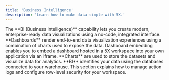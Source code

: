 ```yaml
---
title: 'Business Intelligence'
description: 'Learn how to make data simple with 5X.'
---
```


<CardGroup>
  <Card title="BI 📊" href="/Business-Intelligence/bi" icon="database" iconType="solid">
    The **BI (Business Intelligence)** capability lets you create modern, enterprise-ready data visualizations using a no-code, integrated interface.
  </Card>
  <Card title="Dashboard" href="/Business-Intelligence/dashboard" icon="code" iconType="solid">
    **Dashboards** render end-to-end data visualization experiences using a combination of charts used to expose the data.
  </Card>
  <Card title="Embeddings" href="/Business-Intelligence/embeddings" icon="diagram-project" iconType="solid">
    Dashboard embedding enables you to embed a dashboard hosted in a 5X workspace into your own application via an iframe.
  </Card>
  <Card title="Charts" href="/Business-Intelligence/charts" icon="chart-line" iconType="solid">
    **Charts** are used to store the datasets and visualize data for analytics.
  </Card>
  <Card title="Datasets" href="/Business-Intelligence/datasets" icon="layer-group" iconType="solid">
    **BI** identifies your data using the databases connected to your warehouse.
  </Card>
  <Card title="Settings" href="/Business-Intelligence/settings" icon="window-maximize" iconType="solid">
    This section explains how to manage action logs and configure row-level security for your workspace.
  </Card>
</CardGroup>